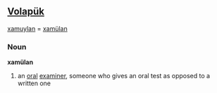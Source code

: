 == [[Volapük]] == 
[[xamuylan]] = [[xamülan]] 

===Noun===
'''xamülan'''
 
# an [[oral]] [[examiner]], someone who gives an oral test as opposed to a written one